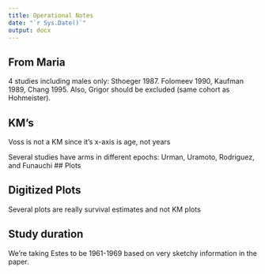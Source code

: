 ```yaml
---
title: Operational Notes
date: "`r Sys.Date()`"
output: docx
---
```


## From Maria
4 studies including males only: Sthoeger 1987. Folomeev 1990, Kaufman 1989, Chang 1995.
Also, Grigor should be excluded  (same cohort as Hohmeister).

## KM's

Voss is not a KM since it's x-axis is age, not years

Several studies have arms in different epochs: Urman, Uramoto, Rodriguez, and Funauchi
## Plots

## Digitized Plots

Several plots are really survival estimates and not KM plots

## Study duration

We're taking Estes to be 1961-1969 based on very sketchy information in the paper.